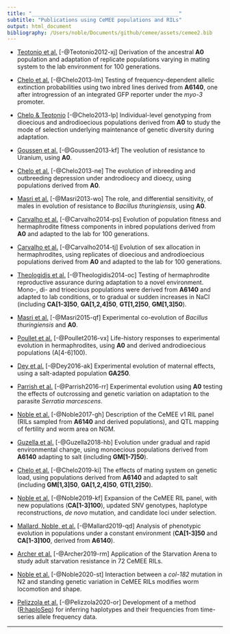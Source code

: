 ```yaml
---
title: "________________________________________________"
subtitle: "Publications using CeMEE populations and RILs"
output: html_document
bibliography: /Users/noble/Documents/github/cemee/assets/cemee2.bib
---
```




* [Teotonio et al.](https://journals.plos.org/plosone/article?id=10.1371/journal.pone.0035811) [-@Teotonio2012-xj] 
Derivation of the ancestral **A0** population and adaptation of replicate populations varying in mating system to the lab environment for 100 generations. 

* [Chelo et al.](https://www.nature.com/articles/ncomms3417?origin=ppub) [-@Chelo2013-lm] 
Testing of frequency-dependent allelic extinction probabilities using two inbred lines derived from **A6140**, one after introgression of an integrated GFP reporter under the *myo-3* promoter.

* [Chelo & Teotonio](https://onlinelibrary.wiley.com/doi/full/10.1111/j.1558-5646.2012.01744.x) [-@Chelo2013-lp] Individual-level genotyping from dioecious and androdioecious populations derived from **A0** to study the mode of selection underlying maintenance of genetic diversity during adaptation.

* [Goussen et al.](https://doi.org/10.1007/s10646-013-1078-5) [-@Goussen2013-kf] 
The veolution of resistance to Uranium, using **A0**.

* [Chelo et al.](https://www.nature.com/articles/hdy2013100) [-@Chelo2013-ne] 
The evolution of inbreeding and outbreeding depression under androdioecy and dioecy, using populations derived from **A0**.

* [Masri et al.](https://onlinelibrary.wiley.com/doi/full/10.1111/ele.12068) [-@Masri2013-wo]
The role, and differential sensitivity, of males in evolution of resistance to *Bacillus thuringiensis*, using **A0**.

* [Carvalho et al.](https://bmcevolbiol.biomedcentral.com/articles/10.1186/1471-2148-14-116) [-@Carvalho2014-ps]
Evolution of population fitness and hermaphrodite fitness components in inbred populations derived from **A0** and adapted to the lab for 100 generations. 

* [Carvalho et al.](https://bmcevolbiol.biomedcentral.com/articles/10.1186/1471-2148-14-117) [-@Carvalho2014-tj]
Evolution of sex allocation in hermaphrodites, using replicates of dioecious and androdioecious populations derived from **A0** and adapted to the lab for 100 generations. 

* [Theologidis et al.](https://bmcbiol.biomedcentral.com/articles/10.1186/s12915-014-0093-1) [-@Theologidis2014-oc] 
Testing of hermaphrodite reproductive assurance during adaptation to a novel environment. Mono-, di- and trioecious populations were derived from **A6140** and adapted to lab conditions, or to gradual or sudden increases in NaCl (including **CA[1-3]50**, **GA[1,2,4]50**, **GT[1,2]50**, **GM[1,3]50**).

* [Masri et al.](http://dx.doi.org/10.1371/journal.pbio.1002169) [-@Masri2015-qf]
Experimental co-evolution of *Bacillus thuringiensis* and **A0**.

* [Poullet et al.](http://onlinelibrary.wiley.com/doi/abs/10.1111/evo.13032) [-@Poullet2016-vx] 
Life-history responses to experimental evolution in hermaphrodites, using **A0** and derived androdioecious populations (A[4-6]100). 

* [Dey et al.](https://journals.plos.org/plosbiology/article?id=10.1371/journal.pbio.1002388) [-@Dey2016-ak] Experimental evolution of maternal effects, using a salt-adapted population **GA250**.

* [Parrish et al.](https://doi.org/10.1371/journal.pone.0154463) [-@Parrish2016-rr]
Experimental evolution using **A0** testing the effects of outcrossing and genetic variation on adaptation to the parasite *Serratia marcescens*.

* [Noble et al.](http://www.genetics.org/content/207/4/1663) [-@Noble2017-gh] 
Description of the CeMEE v1 RIL panel (RILs sampled from **A6140** and derived populations), and QTL mapping of fertility and worm area on NGM. 

* [Guzella et al.](https://journals.plos.org/plosgenetics/article?id=10.1371/journal.pgen.1007731) [-@Guzella2018-hb] 
Evolution under gradual and rapid environmental change, using monoecious populations derived from **A6140** adapting to salt (including **GM[1-7]50**).

* [Chelo et al.](https://www.g3journal.org/content/9/9/2811) [-@Chelo2019-ki] 
The effects of mating system on genetic load, using populations derived from **A6140** and adapted to salt (including **GM[1,3]50**, **GA[1,2,4]50**, **GT[1,2]50**).

* [Noble et al.](https://www.biorxiv.org/content/10.1101/589432v1) [-@Noble2019-kf] 
Expansion of the CeMEE RIL panel, with new populations (**CA[1-3]100**), updated SNV genotypes, haplotype reconstructions, *de novo* mutation, and candidate loci under selection. 

* [Mallard, Noble, et al.](https://www.biorxiv.org/content/10.1101/778282v1.full) [-@Mallard2019-qd] 
Analysis of phenotypic evolution in populations under a constant environment (**CA[1-3]50** and **CA[1-3]100**, derived from **A6140**).

* [Archer et al.](https://www.biorxiv.org/content/10.1101/863878v1.full) [-@Archer2019-rm]
Application of the Starvation Arena to study adult starvation resistance in 72 CeMEE RILs.

* [Noble et al.](https://www.g3journal.org/content/10/7/2385.full) [-@Noble2020-st] Interaction between a *col-182* mutation in N2 and standing genetic variation in CeMEE RILs modifies worm locomotion and shape.

* [Pelizzola et al.](https://www.biorxiv.org/content/10.1101/2020.07.09.191924v2.full) [-@Pelizzola2020-or]
Development of a method ([R:haploSep](https://github.com/MartaPelizzola/haploSep)) for inferring haplotypes and their frequencies from time-series allele frequency data.


***

